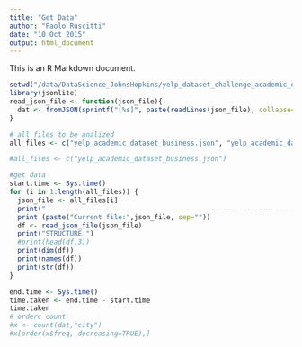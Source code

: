 ```yaml
---
title: "Get Data"
author: "Paolo Ruscitti"
date: "10 Oct 2015"
output: html_document
---
```


This is an R Markdown document.
```r
setwd("/data/DataScience_JohnsHopkins/yelp_dataset_challenge_academic_dataset/")
library(jsonlite)
read_json_file <- function(json_file){
  dat <- fromJSON(sprintf("[%s]", paste(readLines(json_file), collapse=",")))
}

# all files to be analized
all_files <- c("yelp_academic_dataset_business.json", "yelp_academic_dataset_checkin.json","yelp_academic_dataset_review.json", "yelp_academic_dataset_tip.json", "yelp_academic_dataset_user.json")

#all_files <- c("yelp_academic_dataset_business.json")

#get data
start.time <- Sys.time()
for (i in 1:length(all_files)) {
  json_file <- all_files[i]
  print("------------------------------------------------------------------")
  print (paste("Current file:",json_file, sep=""))
  df <- read_json_file(json_file)
  print("STRUCTURE:")
  #print(head(df,3))
  print(dim(df))
  print(names(df))
  print(str(df))
}

end.time <- Sys.time()
time.taken <- end.time - start.time
time.taken
# orderc count
#x <- count(dat,"city")
#x[order(x$freq, decreasing=TRUE),]
```
